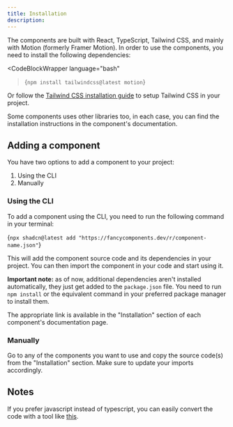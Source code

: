 ```yaml
---
title: Installation
description:
---
```


The components are built with React, TypeScript, Tailwind CSS, and mainly with Motion (formerly Framer Motion).
In order to use the components, you need to install the following dependencies:

<CodeBlockWrapper
  language="bash"
>{`npm install tailwindcss@latest motion`}</CodeBlockWrapper>

Or follow the [Tailwind CSS installation guide](https://tailwindcss.com/docs/installation) to setup Tailwind CSS in your project.

Some components uses other libraries too, in each case, you can find the installation instructions in the component's documentation.

## Adding a component

You have two options to add a component to your project:

1. Using the CLI
2. Manually

### Using the CLI

To add a component using the CLI, you need to run the following command in your terminal:

<CodeBlockWrapper language="bash">{`npx shadcn@latest add "https://fancycomponents.dev/r/component-name.json"`}</CodeBlockWrapper>

This will add the component source code and its dependencies in your project. You can then import the component in your code and start using it. 

**Important note:** as of now, additional dependencies aren't installed automatically, they just get added to the `package.json` file. You need to run `npm install` or the equivalent command in your preferred package manager to install them.

The appropriate link is available in the "Installation" section of each component's documentation page.

### Manually

Go to any of the components you want to use and copy the source code(s) from the "Installation" section. Make sure to update your imports accordingly. 

## Notes

If you prefer javascript instead of typescript, you can easily convert the code with a tool like [this](https://transform.tools/typescript-to-javascript).
